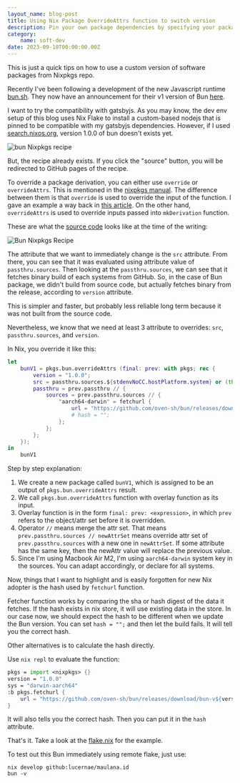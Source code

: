 ```yaml
---
layout_name: blog-post
title: Using Nix Package OverrideAttrs function to switch version
description: Pin your own package dependencies by specifying your package version
category:
    name: soft-dev
date: 2023-09-10T00:00:00.00Z
---
```


This is just a quick tips on how to use a custom version of software packages from Nixpkgs repo.

Recently I've been following a development of the new Javascript runtime [bun.sh](https://bun.sh).
They now have an announcement for their v1 version of Bun [here](https://bun.sh/blog/bun-v1.0).

I want to try the compatibility with gatsbyjs. As you may know, the dev env setup of this blog uses Nix Flake 
to install a custom-based nodejs that is pinned to be compatible with my gatsbyjs dependencies.
However, if I used [search.nixos.org](https://search.nixos.org/packages?channel=unstable&from=0&size=50&sort=relevance&type=packages&query=bun), version 1.0.0 
of bun doesn't exists yet.

![bun Nixpkgs recipe](./P1.png)

But, the recipe already exists. If you click the "source" button, you will be redirected to GitHub pages of the recipe.

To override a package derivation, you can either use `override` or `overrideAttrs`. This is mentioned in the [nixpkgs manual](https://nixos.org/manual/nixpkgs/stable/#chap-overrides).
The difference between them is that `override` is used to override the input of the function. I gave an example a way back in [this article](../2022--11--17--00--overriding-development-shell-dependencies-using-nix/).
On the other hand, `overrideAttrs` is used to override inputs passed into `mkDerivation` function. 

These are what the [source code](https://github.com/NixOS/nixpkgs/tree/ecf1ea0cdb71e3631583e4d31defa8fcff447be4) looks like at the time of the writing: 

![Bun Nixpkgs Recipe](./P2.png)

The attribute that we want to immediately change is the `src` attribute. From there, you can see that it was evaluated 
using attribute value of `passthru.sources`. Then looking at the `passthru.sources`, we can see that it fetches 
binary build of each systems from GitHub. So, in the case of Bun package, we didn't build from source code, but actually fetches binary from the release, according to `version` attribute.

This is simpler and faster, but probably less reliable long term because it was not built from the source code.

Nevertheless, we know that we need at least 3 attribute to overrides: `src`, `passthru.sources`, and `version`.

In Nix, you override it like this:

```nix
let
    bunV1 = pkgs.bun.overrideAttrs (final: prev: with pkgs; rec {
        version = "1.0.0";
        src = passthru.sources.${stdenvNoCC.hostPlatform.system} or (throw "Unsupported system: ${stdenvNoCC.hostPlatform.system}");
        passthru = prev.passthru // {
            sources = prev.passthru.sources // {
                "aarch64-darwin" = fetchurl {
                    url = "https://github.com/oven-sh/bun/releases/download/bun-v${version}/bun-darwin-aarch64.zip";
                    # hash = "";
                };
            };
        };
    });
in
    bunV1
```

Step by step explanation:

1. We create a new package called `bunV1`, which is assigned to be an output of `pkgs.bun.overrideAttrs` result.
2. We call `pkgs.bun.overrideAttrs` function with overlay function as its input.
3. Overlay function is in the form `final: prev: <expression>`, in which `prev` refers to the object/attr set before it is overridden.
4. Operator `//` means merge the attr set. That means `prev.passthru.sources // newAttrSet` means override attr set of `prev.passthru.sources` with a new one in `newAttrSet`.
   If some attribute has the same key, then the newAttr value will replace the previous value.
5. Since I'm using Macbook Air M2, I'm using `aarch64-darwin` system key in the sources. You can adapt accordingly, or 
   declare for all systems.

Now, things that I want to highlight and is easily forgotten for new Nix adopter is the hash used by `fetchurl` function.

Fetcher function works by comparing the sha or hash digest of the data it fetches. If the hash exists in nix store, it will use existing data in the store.
In our case now, we should expect the hash to be different when we update the Bun version. 
You can set `hash = "";` and then let the build fails. It will tell you the correct hash.

Other alternatives is to calculate the hash directly.

Use `nix repl` to evaluate the function:

```nix
pkgs = import <nixpkgs> {}
version = "1.0.0"
sys = "darwin-aarch64"
:b pkgs.fetchurl {
    url = "https://github.com/oven-sh/bun/releases/download/bun-v${version}/bun-${sys}.zip";
}
```

It will also tells you the correct hash. Then you can put it in the `hash` attribute.

That's it. 
Take a look at the [flake.nix](https://github.com/lucernae/maulana.id/blob/main/flake.nix) for the example.

To test out this Bun immediately using remote flake, just use:

```shell
nix develop github:lucernae/maulana.id
bun -v
```
